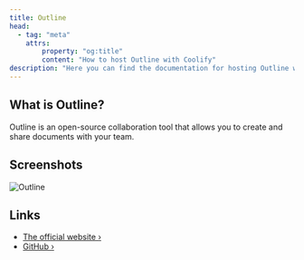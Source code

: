 ```yaml
---
title: Outline
head:
  - tag: "meta"
    attrs:
        property: "og:title"
        content: "How to host Outline with Coolify"
description: "Here you can find the documentation for hosting Outline with Coolify."
---
```



<Badge text="One-click setup." variant="note" size="large" />

## What is Outline?

Outline is an open-source collaboration tool that allows you to create and share documents with your team.

## Screenshots

![Outline](../../../assets/images/services/outline.png)

## Links

- [The official website ›](https://getoutline.com/?utm_source=coolify.io)
- [GitHub ›](https://github.com/outline/outline?utm_source=coolify.io)
